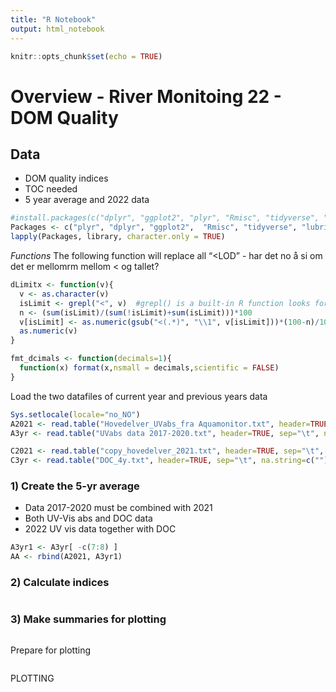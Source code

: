 ```yaml
---
title: "R Notebook"
output: html_notebook
---
```

```r
knitr::opts_chunk$set(echo = TRUE)
```

# Overview - River Monitoing 22 - DOM Quality 

## Data
- DOM quality indices
- TOC needed
- 5 year average and 2022 data

```r
#install.packages(c("dplyr", "ggplot2", "plyr", "Rmisc", "tidyverse", "lubridate", "stringr"))
Packages <- c("plyr", "dplyr", "ggplot2",  "Rmisc", "tidyverse", "lubridate", "stringr", "tm")
lapply(Packages, library, character.only = TRUE)
```
*Functions* 
The following function will replace all "<LOD"
- har det no å si om det er mellomrm mellom < og tallet?
```r
dLimitx <- function(v){
  v <- as.character(v)
  isLimit <- grepl("<", v)  #grepl() is a built-in R function looks for a smaller string of characters
  n <- (sum(isLimit)/(sum(!isLimit)+sum(isLimit)))*100
  v[isLimit] <- as.numeric(gsub("<(.*)", "\\1", v[isLimit]))*(100-n)/100 #gsub(pattern, replacement, x) for substitution
  as.numeric(v)
}

fmt_dcimals <- function(decimals=1){
  function(x) format(x,nsmall = decimals,scientific = FALSE)
}
```

Load the two datafiles of current year and previous years data 
```r
Sys.setlocale(locale="no_NO") 
A2021 <- read.table("Hovedelver_UVabs_fra Aquamonitor.txt", header=TRUE, sep="\t", na.string=c(""))
A3yr <- read.table("UVabs data 2017-2020.txt", header=TRUE, sep="\t", na.string=c(""))

C2021 <- read.table("copy_hovedelver_2021.txt", header=TRUE, sep="\t", na.string=c(""))
C3yr <- read.table("DOC_4y.txt", header=TRUE, sep="\t", na.string=c(""))

```

### 1) Create the 5-yr average
- Data 2017-2020 must be combined with 2021
- Both UV-Vis abs and DOC data
- 2022 UV vis data together with DOC

```r
A3yr1 <- A3yr[ -c(7:8) ]
AA <- rbind(A2021, A3yr1)
```

### 2) Calculate indices
```r

```

### 3) Make summaries for plotting
```r

```

Prepare for plotting
```r

```

PLOTTING
```r

```

